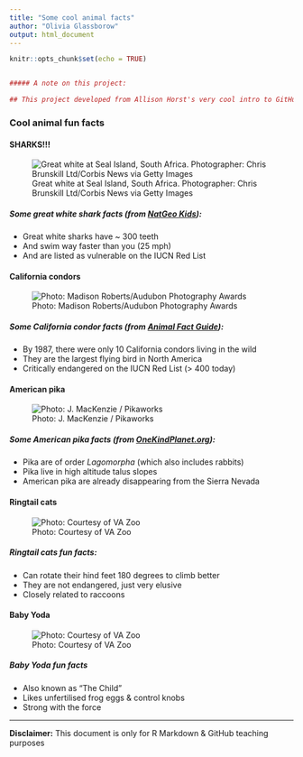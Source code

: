 ```yaml
---
title: "Some cool animal facts"
author: "Olivia Glassborow"
output: html_document
---
```


```r
knitr::opts_chunk$set(echo = TRUE)


##### A note on this project:

## This project developed from Allison Horst's very cool intro to GitHub. 

```

### Cool animal fun facts {.tabset .tabset-fade}

#### SHARKS!!!

![Great white at Seal Island, South Africa. Photographer: Chris Brunskill Ltd/Corbis News via Getty Images](img/great_white.jpg)

##### Some great white shark facts (from [NatGeo Kids](https://www.natgeokids.com/uk/discover/animals/sea-life/great-white-sharks/)):

-   Great white sharks have \~ 300 teeth
-   And swim way faster than you (25 mph)
-   And are listed as vulnerable on the IUCN Red List

#### California condors

![Photo: Madison Roberts/Audubon Photography Awards](img/condor.jpg)

##### Some California condor facts (from [Animal Fact Guide](https://animalfactguide.com/animal-facts/california-condor/)):

-   By 1987, there were only 10 California condors living in the wild
-   They are the largest flying bird in North America
-   Critically endangered on the IUCN Red List (\> 400 today)

#### American pika

![Photo: J. MacKenzie / Pikaworks](img/pika.jpg)

##### Some American pika facts (from [OneKindPlanet.org](https://onekindplanet.org/animal/pika-american/)):

-   Pika are of order *Lagomorpha* (which also includes rabbits)
-   Pika live in high altitude talus slopes
-   American pika are already disappearing from the Sierra Nevada

#### Ringtail cats

![Photo: Courtesy of VA Zoo](img/ringtail_cat.jpg)

##### Ringtail cats fun facts:

-   Can rotate their hind feet 180 degrees to climb better
-   They are not endangered, just very elusive
-   Closely related to raccoons

#### Baby Yoda

![Photo: Courtesy of VA Zoo](Grogu.jpg)

##### Baby Yoda fun facts

-   Also known as "The Child"
-   Likes unfertilised frog eggs & control knobs
-   Strong with the force

------------------------------------------------------------------------

**Disclaimer:** This document is only for R Markdown & GitHub teaching purposes
